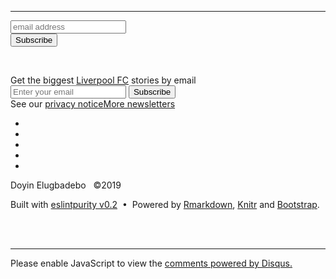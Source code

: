 <hr class = "light">

<!-- Begin Mailchimp Signup Form -->

<div id="mc_embed_signup">
<form action="https://gmail.us20.list-manage.com/subscribe/post?u=e2845c6383ec09508617199e4&amp;id=99033aaa06" method="post" id="mc-embedded-subscribe-form" name="mc-embedded-subscribe-form" class="validate" target="_blank" novalidate>
<div id="mc_embed_signup_scroll">
	
<input type="email" value="" name="EMAIL" class="email" id="mce-EMAIL" placeholder="email address" required>
    <!-- real people should not fill this in and expect good things - do not remove this or risk form bot signups-->
<div style="position: absolute; left: -5000px;" aria-hidden="true"><input type="text" name="b_e2845c6383ec09508617199e4_99033aaa06" tabindex="-1" value=""></div>
<div class="clear"><input type="submit" value="Subscribe" name="subscribe" id="mc-embedded-subscribe" class="button"></div>
</div>
</form>
</div>

<!--End mc_embed_signup-->

</br>


<!-- Manipulate-->
<form class="skinny-signup skinny-signup-top publication-theme-border publication-theme-background-with-transparency" ><span class="skinny-header">Get the biggest <u class="name">Liverpool FC</u> stories by email</span>
<div class="skinny-form">
<input type="text" placeholder="Enter your email">
<button class="submit-button publication-theme-button" type="submit">Subscribe</button>
<div class="bottom-links"><span class="privacy">See our <a href="/privacy-policy/">privacy notice</a></span><span class="more-newsletters"><a href="https://example.com/">More newsletters</a></span></div>

</form>
                        
<!-- End of manipulate-->

<footer>
<div class="container">
<div class="row">
<div class="col-lg-8 col-lg-offset-2 col-md-10 col-md-offset-1">
<ul class="list-inline text-center footer-links">
          
<li>
<a href="mailto:eslintpurity@gmail.com" title="Email me">
<span class="fa-stack fa-lg">
<i class="fa fa-circle fa-stack-2x"></i>
<i class="fa fa-envelope fa-stack-1x fa-inverse"></i>
</span>
</a>
</li>
<li>
<a href="https://github.com/eslintpurity" title="GitHub">
<span class="fa-stack fa-lg">
<i class="fa fa-circle fa-stack-2x"></i>
<i class="fa fa-github fa-stack-1x fa-inverse"></i>
</span>
</a>
</li>
<li>
<a href="https://linkedin.com/in/doyinelugbadebo" title="Linkein">
<span class="fa-stack fa-lg">
<i class="fa fa-circle fa-stack-2x"></i>
<i class="fa fa-linkedin fa-stack-1x fa-inverse"></i>
</span>
</a>
</li>
<li>
<a href="https://twitter.com/eslintpurity" title="Twitter">
<span class="fa-stack fa-lg">
<i class="fa fa-circle fa-stack-2x"></i>
<i class="fa fa-twitter fa-stack-1x fa-inverse"></i>
</span>
</a>
</li>
          
<li> 
<a href="https://pantheon.com/eslintpurity" title="Pantheon">
<span class="fa-stack fa-lg">
<i class="fa fa-circle fa-stack-2x"></i>
<i class="fa fa-support fa-stack-1x fa-inverse"></i>
</span>
</a>
</li>
          
</ul>
<p class="credits copyright text-muted text-center">
Doyin Elugbadebo &nbsp; ©2019

</p>
<p class="credits theme-by text-muted text-center">
Built with <a href="http://github.io">eslintpurity v0.2</a> &nbsp;&bull;&nbsp; Powered by <a href = "https://rmarkdown.rstudio.com/rmarkdown_websites.html">Rmarkdown</a>, <a href = "https://yihui.name/knitr/">Knitr</a> and <a href = "https://getbootstrap.com/">Bootstrap</a>.
</p>
</div>
</div>
</div>
</footer>


</br>
</br>
<hr>

<div id="disqus_thread"></div>
<script>

/**
*  RECOMMENDED CONFIGURATION VARIABLES: EDIT AND UNCOMMENT THE SECTION BELOW TO INSERT DYNAMIC VALUES FROM YOUR PLATFORM OR CMS.
*  LEARN WHY DEFINING THESE VARIABLES IS IMPORTANT: https://disqus.com/admin/universalcode/#configuration-variables*/
/*
var disqus_config = function () {
this.page.url = PAGE_URL;  // Replace PAGE_URL with your page's canonical URL variable
this.page.identifier = PAGE_IDENTIFIER; // Replace PAGE_IDENTIFIER with your page's unique identifier variable
};
*/
(function() { // DON'T EDIT BELOW THIS LINE
var d = document, s = d.createElement('script');
s.src = 'https://eslintpurity.disqus.com/embed.js';
s.setAttribute('data-timestamp', +new Date());
(d.head || d.body).appendChild(s);
})();
</script>
<noscript>Please enable JavaScript to view the <a href="https://disqus.com/?ref_noscript">comments powered by Disqus.</a></noscript>